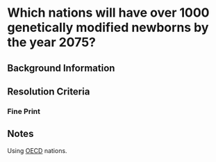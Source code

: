 
# Which nations will have over 1000 genetically modified newborns by the year 2075?

## Background Information

## Resolution Criteria

### Fine Print

## Notes

Using [OECD](https://www.oecd.org/en/about/members-partners.html) nations.
